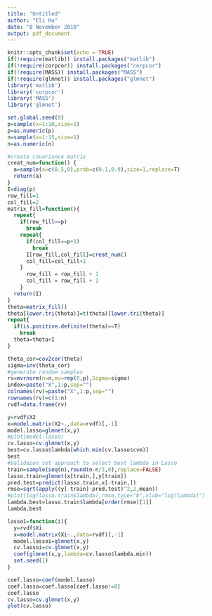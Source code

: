 ---
title: "Untitled"
author: "Eli Hu"
date: "8 November 2019"
output: pdf_document
---

```{r setup, include=FALSE}
knitr::opts_chunk$set(echo = TRUE)
if(!require(matlib)) install.packages("matlib")
if(!require(corpcor)) install.packages("corpcor")
if(!require(MASS)) install.packages("MASS")
if(!require(glmnet)) install.packages("glmnet")
library('matlib')
library('corpcor')
library('MASS')
library('glmnet')
```

```{r set number}
set.global.seed(9)
p=sample(x=1:10,size=1)
p=as.numeric(p)
n=sample(x=1:15,size=1)
n=as.numeric(n)
```

```{r before approaches,echo=FALSE}
#create covariance matrix
creat_num=function() {
  a=sample(x=c(0.5,0),prob=c(0.1,0.9),size=1,replace=T)
  return(a)
}
I=diag(p)
row_fill=1
col_fill=2
matrix_fill=function(){
  repeat{
    if(row_fill==p)
      break
    repeat{
      if(col_fill==p+1)
        break
      I[row_fill,col_fill]=creat_num()
      col_fill=col_fill+1
    }
      row_fill = row_fill + 1
      col_fill = row_fill + 1
    }
  return(I)
}
theta=matrix_fill()
theta[lower.tri(theta)]=t(theta)[lower.tri(theta)]
repeat{
  if(is.positive.definite(theta)==T)
    break
  theta=theta+I
}

theta_cor=cov2cor(theta)
sigma=inv(theta_cor)
#generate random samples
rv=mvrnorm(n=n,mu=rep(0,p),Sigma=sigma)
index=paste("X",1:p,sep="")
colnames(rv)=paste("X",1:p,sep="")
rownames(rv)=c(1:n)
rvdf=data.frame(rv)
```

```{r lasso1-example,echo=FALSE,warning=FALSE}
y=rvdf$X2
x=model.matrix(X2~.,data=rvdf)[,-1]
model.lasso=glmnet(x,y)
#plot(model.lasso)
cv.lasso=cv.glmnet(x,y)
best=cv.lasso$lambda[which.min(cv.lasso$cvm)]
best
#Validaion set approach to select best lambda in Lasso
train=sample(seq(n),round(n-n/3,0),replace=FALSE)
lasso.train=glmnet(x[train,],y[train])
pred.test=predict(lasso.train,x[-train,])
rmse=sqrt(apply((y[-train]-pred.test)^2,2,mean))
#plot(log(lasso.train$lambda),rmse,type="b",xlab="log(lambda)")
lambda.best=lasso.train$lambda[order(rmse)[1]]
lambda.best
```

```{r node-wise lasso 1,echo=FALSE}
lasso1=function(i){
  y=rvdf$Xi
  x=model.matrix(Xi~.,data=rvdf)[,-1]
  model.lassoi=glmnet(x,y)
  cv.lassoi=cv.glmnet(x,y)
  coef(glmnet(x,y,lambda=cv.lasso$lambda.min))
  set.seed(1)
}

coef.lasso=coef(model.lasso)
coef.lasso=coef.lasso[coef.lasso!=0]
coef.lasso
cv.lasso=cv.glmnet(x,y)
plot(cv.lasso)

```

